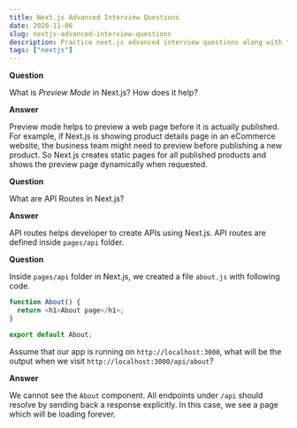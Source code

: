 ```yaml
---
title: Next.js Advanced Interview Questions
date: 2020-11-06
slug: nextjs-advanced-interview-questions
description: Practice next.js advanced interview questions along with their answers. Covers preview mode.
tags: ["nextjs"]
---
```


**Question**

What is _Preview Mode_ in Next.js? How does it help?

**Answer**

Preview mode helps to preview a web page before it is actually published. For example, if Next.js is showing product details page in an eCommerce website, the business team might need to preview before publishing a new product. So Next.js creates static pages for all published products and shows the preview page dynamically when requested.

**Question**

What are API Routes in Next.js?

**Answer**

API routes helps developer to create APIs using Next.js. API routes are defined inside `pages/api` folder.

**Question**

Inside `pages/api` folder in Next.js, we created a file `about.js` with following code.

```javascript
function About() {
  return <h1>About page</h1>;
}

export default About;
```

Assume that our app is running on `http://localhost:3000`, what will be the output when we visit `http://localhost:3000/api/about`?

**Answer**

We cannot see the `About` component. All endpoints under `/api` should resolve by sending back a response explicitly. In this case, we see a page which will be loading forever.
